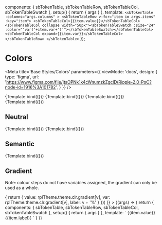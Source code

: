 
  components: { sbTokenTable, sbTokenTableRow, sbTokenTableCol, sbTokenTableSwatch },
  setup() {
    return {
      args
    }
  },
  template: `
    <sbTokenTable :columns="args.columns" >
      <sbTokenTableRow v-for="item in args.items" :key="item">
        <sbTokenTableCol>{{item.value}}</sbTokenTableCol>
        <sbTokenTableCol collapse width="50px"><sbTokenTableSwatch :size="24" :color="'var('+item.var+')'"></sbTokenTableSwatch></sbTokenTableCol>
        <sbTokenTableCol expand>{{item.var}}</sbTokenTableCol>
      </sbTokenTableRow>
    </sbTokenTable>
  `
});

# Colors

<Meta
  title='Base Styles/Colors'
  parameters={{
    viewMode: 'docs',
    design: {
      type: 'figma',
      url:
        'https://www.figma.com/file/jtsOPNk1k4cWnumzkZgclD/Ripple-2.0-PoC?node-id=1916%3A101782',
    }
  }}
/>

<Canvas columns={2}>
  <Story
    name="Primary"
    args={{
      columns: ['Primary'],
      items: getColorSwatches(rplColors, 'primary')
    }}
  >
    {Template.bind({})}
  </Story>
  <Story
    name="Accent"
    args={{
      columns: ['Accent'],
      items: getColorSwatches(rplColors, 'accent')
    }}
  >
    {Template.bind({})}
  </Story>
</Canvas>

<Canvas columns={2}>
  <Story
    name="Type"
    args={{
      columns: ['Type'],
      items: getColorSwatchesCollection(rplColors, [
        'type.default',
        'type.light',
        'type.primary.contrast',
        'type.accent.contrast'
      ])
    }}
  >
    {Template.bind({})}
  </Story>
  <Story
    name="Link"
    args={{
      columns: ['Link'],
      items: getColorSwatchesCollection(rplColors, [
        'link',
        'link-visited',
        'focus'
      ])
    }}
  >
    {Template.bind({})}
  </Story>
</Canvas>

## Neutral

<Canvas coolumns={2}>
  <Story
    name="Neutral"
    args={{
      columns: ['Neutral'],
      items: getColorSwatches(rplColors, 'neutral')
    }}
  >
    {Template.bind({})}
  </Story>
  <Story
    name="Helper"
    args={{
      columns: ['Helper'],
      items: getColorSwatchesCollection(rplColors, [
        'light',
        'dark'
      ])
    }}
  >
    {Template.bind({})}
  </Story>
</Canvas>

## Semantic

<Canvas>
  <Story
    name="Semantic"
    args={{
      columns: ['Semantic'],
      items: getColorSwatchesCollection(rplColors, [
        'information',
        'success',
        'warning',
        'error',
        'error-alt'
      ])
    }}
  >
    {Template.bind({})}
  </Story>
</Canvas>

## Gradient

Note: colour steps do not have variables assigned, the gradient can only be used as a whole.

<Canvas>
  <Story
    name="Gradient"
    args={{
      columns: ['Gradient'],
      items: [
        {
          value: '',
          bgvar: '--rpl-clr-gradient-horizontal',
          label: '--rpl-clr-gradient-horizontal'
        },
        {
          value: '',
          bgvar: '--rpl-clr-gradient-vertical',
          label: '--rpl-clr-gradient-vertical'
        }
      ].concat(Object.keys(rplTheme.theme.clr.gradient).map(v => {
        return {
          value: rplTheme.theme.clr.gradient[v],
          var: rplTheme.theme.clr.gradient[v],
          label: v + '%'
        }
      }))
    }}
  >
    {(args) => {
      return {
        components: { sbTokenTable, sbTokenTableRow, sbTokenTableCol, sbTokenTableSwatch },
        setup() { return { args } },
        template: `
    <sbTokenTable :columns="args.columns" >
      <sbTokenTableRow v-for="item in args.items" :key="item">
        <sbTokenTableCol>{{item.value}}</sbTokenTableCol>
        <sbTokenTableCol v-if="item.bgvar" collapse width="50px"><sbTokenTableSwatch :size="24" :style="'background: var('+item.bgvar+')'"></sbTokenTableSwatch></sbTokenTableCol>
        <sbTokenTableCol v-else collapse width="50px"><sbTokenTableSwatch :size="24" :style="'background: '+item.var+''"></sbTokenTableSwatch></sbTokenTableCol>
        <sbTokenTableCol expand>{{item.label}}</sbTokenTableCol>
      </sbTokenTableRow>
    </sbTokenTable>
        `
      }
    }}
  </Story>
</Canvas>

